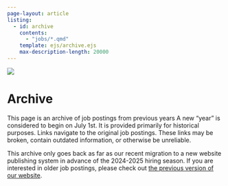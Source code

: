 ```yaml
---
page-layout: article
listing: 
  - id: archive
    contents: 
      - "jobs/*.qmd"
    template: ejs/archive.ejs
    max-description-length: 20000
---
```


![](assets/img/cs-pui-listing.jpg)

# Archive

This page is an archive of job postings from previous years [A new "year" is considered to begin on July 1st.]{.aside} It is provided primarily for historical purposes. Links navigate to the original job postings. These links may be broken, contain outdated information, or otherwise be unreliable. 

::: {.notice .notice-blue}

This archive only goes back as far as our recent migration to a new website publishing system in advance of the 2024-2025 hiring season. If you are interested in older job postings, please check out [the previous version of our website](URL HERE).

:::


:::{#archive}
:::